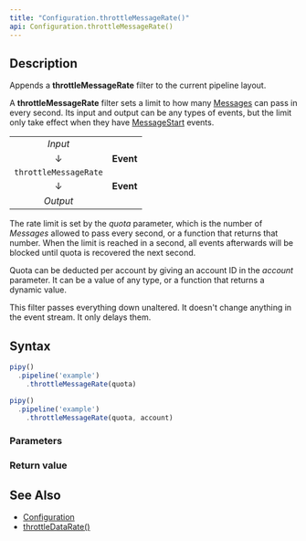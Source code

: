```yaml
---
title: "Configuration.throttleMessageRate()"
api: Configuration.throttleMessageRate()
---
```


## Description

Appends a **throttleMessageRate** filter to the current pipeline layout.

A **throttleMessageRate** filter sets a limit to how many [Messages](/reference/api/Message) can pass in every second. Its input and output can be any types of events, but the limit only take effect when they have [MessageStart](/reference/api/Message) events.

|                       |           |
|:---------------------:|:---------:|
| _Input_               |           |
| ↓                     | **Event** |
| `throttleMessageRate` |           |
| ↓                     | **Event** |
| _Output_              |           |

The rate limit is set by the _quota_ parameter, which is the number of _Messages_ allowed to pass every second, or a function that returns that number. When the limit is reached in a second, all events afterwards will be blocked until quota is recovered the next second.

Quota can be deducted per account by giving an account ID in the _account_ parameter. It can be a value of any type, or a function that returns a dynamic value.

This filter passes everything down unaltered. It doesn't change anything in the event stream. It only delays them.

## Syntax

``` js
pipy()
  .pipeline('example')
    .throttleMessageRate(quota)

pipy()
  .pipeline('example')
    .throttleMessageRate(quota, account)
```

### Parameters

<Parameters/>

### Return value

<ReturnValue/>

## See Also

* [Configuration](/reference/api/Configuration)
* [throttleDataRate()](/reference/api/Configuration/throttleDataRate)
